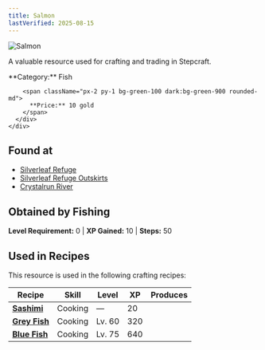 ```yaml
---
title: Salmon
lastVerified: 2025-08-15
---
```


<div className="flex items-start gap-6 mb-8">
  <div className="flex-shrink-0">
    <img src="/assets/resources/fishing/salmon.png" alt="Salmon" className="w-24 h-24 border rounded-lg" />
  </div>
  <div className="flex-1">
    <div className="space-y-2">
      <p className="text-lg text-muted-foreground">A valuable resource used for crafting and trading in Stepcraft.</p>
      <div className="flex flex-wrap gap-4 text-sm">
        <span className="px-2 py-1 bg-blue-100 dark:bg-blue-900 rounded-md">
          **Category:** Fish
        </span>
        
        <span className="px-2 py-1 bg-green-100 dark:bg-green-900 rounded-md">
          **Price:** 10 gold
        </span>
      </div>
    </div>
  </div>
</div>

## Found at

- [Silverleaf Refuge](/docs/map/individual/silverleaf_refuge)
- [Silverleaf Refuge Outskirts](/docs/map/individual/silverleaf_refuge_outskirts)
- [Crystalrun River](/docs/map/individual/crystalrun_river)

## Obtained by Fishing

**Level Requirement:** 0 | **XP Gained:** 10 | **Steps:** 50

## Used in Recipes

This resource is used in the following crafting recipes:

| Recipe | Skill | Level | XP | Produces |
|--------|-------|-------|----|---------:|
| **[Sashimi](#)** | Cooking | — | 20 |  |
| **[Grey Fish](#)** | Cooking | Lv. 60 | 320 |  |
| **[Blue Fish](#)** | Cooking | Lv. 75 | 640 |  |
